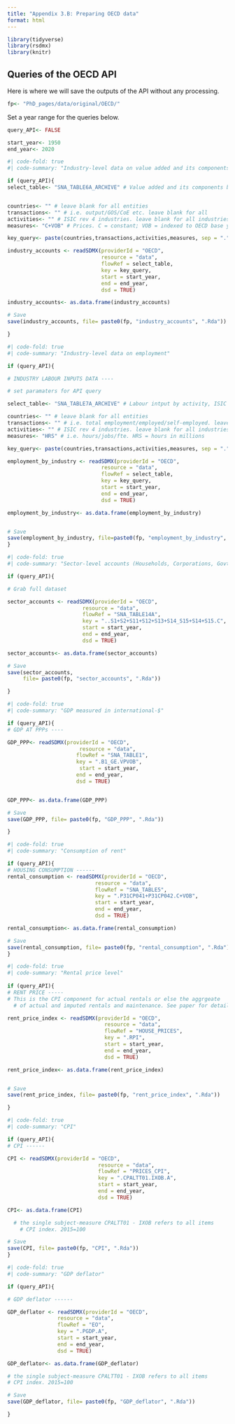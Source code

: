 ```yaml
---
title: "Appendix 3.B: Preparing OECD data"
format: html
---
```


```r
library(tidyverse)
library(rsdmx)
library(knitr)
```

## Queries of the OECD API

Here is where we will save the outputs of the API without any processing.
```r

fp<- "PhD_pages/data/original/OECD/"
```


Set a year range for the queries below.
```r
query_API<- FALSE

start_year<- 1950
end_year<- 2020

```

```r
#| code-fold: true
#| code-summary: "Industry-level data on value added and its components"

if (query_API){
select_table<- "SNA_TABLE6A_ARCHIVE" # Value added and its components by activity, ISIC rev4


countries<- "" # leave blank for all entities
transactions<- "" # i.e. output/GOS/CoE etc. leave blank for all
activities<- "" # ISIC rev 4 industries. leave blank for all industries and sub-industries
measures<- "C+VOB" # Prices. C = constant; VOB = indexed to OECD base year

key_query<- paste(countries,transactions,activities,measures, sep = ".")

industry_accounts <- readSDMX(providerId = "OECD",
                              resource = "data",
                              flowRef = select_table,
                              key = key_query,
                              start = start_year,
                              end = end_year,
                              dsd = TRUE)

industry_accounts<- as.data.frame(industry_accounts)

# Save
save(industry_accounts, file= paste0(fp, "industry_accounts", ".Rda"))

}
```

```r
#| code-fold: true
#| code-summary: "Industry-level data on employment"

if (query_API){

# INDUSTRY LABOUR INPUTS DATA ----

# set paramaters for API query

select_table<- "SNA_TABLE7A_ARCHIVE" # Labour intput by activity, ISIC rev4

countries<- "" # leave blank for all entities
transactions<- "" # i.e. total employment/employed/self-employed. leave blank for all
activities<- "" # ISIC rev 4 industries. leave blank for all industries and sub-industries
measures<- "HRS" # i.e. hours/jobs/fte. HRS = hours in millions

key_query<- paste(countries,transactions,activities,measures, sep = ".")

employment_by_industry <- readSDMX(providerId = "OECD",
                              resource = "data",
                              flowRef = select_table,
                              key = key_query,
                              start = start_year,
                              end = end_year,
                              dsd = TRUE)

employment_by_industry<- as.data.frame(employment_by_industry)


# Save
save(employment_by_industry, file=paste0(fp, "employment_by_industry", ".Rda"))
}

```

```r
#| code-fold: true
#| code-summary: "Sector-level accounts (Households, Corporations, Govt etc.)"

if (query_API){

# Grab full dataset

sector_accounts <- readSDMX(providerId = "OECD",
                        resource = "data",
                        flowRef = "SNA_TABLE14A",
                        key = "..S1+S2+S11+S12+S13+S14_S15+S14+S15.C",
                        start = start_year,
                        end = end_year,
                        dsd = TRUE)

sector_accounts<- as.data.frame(sector_accounts)

# Save
save(sector_accounts,
     file= paste0(fp, "sector_accounts", ".Rda"))

}
```

```r

#| code-fold: true
#| code-summary: "GDP measured in international-$"

if (query_API){
# GDP AT PPPs ----

GDP_PPP<- readSDMX(providerId = "OECD",
                       resource = "data",
                      flowRef = "SNA_TABLE1",
                      key = ".B1_GE.VPVOB",
                       start = start_year,
                      end = end_year,
                      dsd = TRUE)


GDP_PPP<- as.data.frame(GDP_PPP)

# Save
save(GDP_PPP, file= paste0(fp, "GDP_PPP", ".Rda"))

}

```

```r
#| code-fold: true
#| code-summary: "Consumption of rent"

if (query_API){
# HOUSING CONSUMPTION ------
rental_consumption <- readSDMX(providerId = "OECD",
                            resource = "data",
                            flowRef = "SNA_TABLE5",
                            key = ".P31CP041+P31CP042.C+VOB",
                            start = start_year,
                            end = end_year,
                            dsd = TRUE)

rental_consumption<- as.data.frame(rental_consumption)

# Save
save(rental_consumption, file= paste0(fp, "rental_consumption", ".Rda"))
}
```

```r
#| code-fold: true
#| code-summary: "Rental price level"
 
if (query_API){
# RENT PRICE -----
# This is the CPI component for actual rentals or else the aggrgeate
  # of actual and imputed rentals and maintenance. See paper for details.

rent_price_index <- readSDMX(providerId = "OECD",
                               resource = "data",
                               flowRef = "HOUSE_PRICES",
                               key = ".RPI",
                               start = start_year,
                               end = end_year,
                               dsd = TRUE)

rent_price_index<- as.data.frame(rent_price_index)


# Save
save(rent_price_index, file= paste0(fp, "rent_price_index", ".Rda"))

}
```

```r
#| code-fold: true
#| code-summary: "CPI"

if (query_API){
# CPI ------

CPI <- readSDMX(providerId = "OECD",
                             resource = "data",
                             flowRef = "PRICES_CPI",
                             key = ".CPALTT01.IXOB.A",
                             start = start_year,
                             end = end_year,
                             dsd = TRUE)

CPI<- as.data.frame(CPI)

  # the single subject-measure CPALTT01 - IXOB refers to all items
    # CPI index. 2015=100

# Save
save(CPI, file= paste0(fp, "CPI", ".Rda"))
}
```

```r
#| code-fold: true
#| code-summary: "GDP deflator"

if (query_API){

# GDP deflator ------

GDP_deflator <- readSDMX(providerId = "OECD",
                resource = "data",
                flowRef = "EO",
                key = ".PGDP.A",
                start = start_year,
                end = end_year,
                dsd = TRUE)

GDP_deflator<- as.data.frame(GDP_deflator)

# the single subject-measure CPALTT01 - IXOB refers to all items
# CPI index. 2015=100

# Save
save(GDP_deflator, file= paste0(fp, "GDP_deflator", ".Rda"))

}
```

